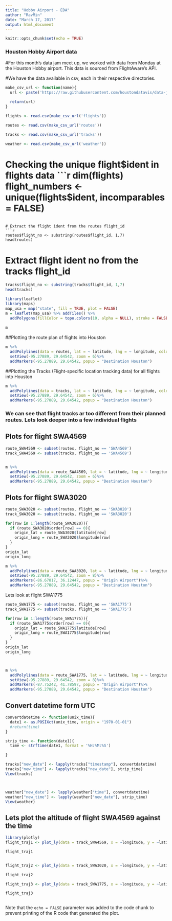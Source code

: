 ```yaml
---
title: "Hobby Airport - EDA"
author: "RavMin"
date: "March 17, 2017"
output: html_document
---
```


```r
knitr::opts_chunk$set(echo = TRUE)
```

### Houston Hobby Airport data

#For this month's data jam meet up, we worked with data from Monday at the Houston Hobby airport. This data is sourced from FlightAware's API.

#We have the data available in csv, each in their respective directories.

```r

make_csv_url <- function(name){
  url <- paste('https://raw.githubusercontent.com/houstondatavis/data-jam-february-2017/data-pipeline/', name, '.csv', sep='')

  return(url)
}

flights <- read.csv(make_csv_url('flights'))

routes <- read.csv(make_csv_url('routes'))

tracks <- read.csv(make_csv_url('tracks'))

weather <- read.csv(make_csv_url('weather'))

```

# Checking the unique flight$ident in flights data
```r
dim(flights)
flight_numbers <- unique(flights$ident, incomparables = FALSE)

```

# Extract the flight ident from the routes flight_id
```r
routes$flight_no <- substring(routes$flight_id, 1,7)
head(routes)

```
# Extract flight ident no from the tracks flight_id

```r
tracks$flight_no <- substring(tracks$flight_id, 1,7)
head(tracks)


```

```r
library(leaflet)
library(maps)
map_usa = map("state", fill = TRUE, plot = FALSE)
m = leaflet(map_usa) %>% addTiles() %>%
  addPolygons(fillColor = topo.colors(10, alpha = NULL), stroke = FALSE)
  
m

```


##Plotting the route plan of flights into Houston 
```r

m %>%
  addPolylines(data = routes, lat = ~ latitude, lng = ~ longitude, color="red", , weight = 1)%>% 
  setView(-95.27889, 29.64542, zoom = 6)%>%
  addMarkers(-95.27889, 29.64542, popup = "Destination Houston")

```

##Plotting the Tracks (Flight-specific location tracking data) for all flights into Houston 

```r

m %>%
  addPolylines(data = tracks, lat = ~ latitude, lng = ~ longitude, color="red", , weight = 1)%>% 
  setView(-95.27889, 29.64542, zoom = 6)%>%
  addMarkers(-95.27889, 29.64542, popup = "Destination Houston")

```

### We can see that flight tracks ar too different from their planned routes. Lets look deeper into a few individual flights

## Plots for flight SWA4569
```r

route_SWA4569 <- subset(routes, flight_no == 'SWA4569')
track_SWA4569 <- subset(tracks, flight_no == 'SWA4569')


m %>%
  addPolylines(data = route_SWA4569, lat = ~ latitude, lng = ~ longitude, color="green", weight = 4)%>%   addPolylines(data = track_SWA4569, lat = ~ latitude, lng = ~ longitude, color="blue", weight = 4)%>% 
  setView(-95.27889, 29.64542, zoom = 6)%>%
  addMarkers(-95.27889, 29.64542, popup = "Destination Houston")

```

## Plots for flight SWA3020

```r
route_SWA3020 <- subset(routes, flight_no == 'SWA3020')
track_SWA3020 <- subset(tracks, flight_no == 'SWA3020')

for(row in 1:length(route_SWA3020)){
  if (route_SWA3020$order[row] == 0){
    origin_lat = route_SWA3020$latitude[row]
    origin_long = route_SWA3020$longitude[row]
  }
}
origin_lat
origin_long


```

```r
m %>%
  addPolylines(data = route_SWA3020, lat = ~ latitude, lng = ~ longitude, color="green", weight = 4)%>%   addPolylines(data = track_SWA3020, lat = ~ latitude, lng = ~ longitude, color="blue", weight = 4)%>% 
  setView(-95.27889, 29.64542, zoom = 8)%>%
  addMarkers(-86.67817, 36.12447, popup = "Origin Airport")%>%
  addMarkers(-95.27889, 29.64542, popup = "Destination Houston") 

```

Lets look at flight SWA1775
```r
route_SWA1775 <- subset(routes, flight_no == 'SWA1775')
track_SWA1775 <- subset(tracks, flight_no == 'SWA1775')

for(row in 1:length(route_SWA1775)){
  if (route_SWA1775$order[row] == 0){
    origin_lat = route_SWA1775$latitude[row]
    origin_long = route_SWA1775$longitude[row]
  }
}
origin_lat
origin_long




```
```r
m %>%
  addPolylines(data = route_SWA1775, lat = ~ latitude, lng = ~ longitude, color="green", weight = 4)%>%   addPolylines(data = track_SWA1775, lat = ~ latitude, lng = ~ longitude, color="blue", weight = 4)%>% 
  setView(-95.27889, 29.64542, zoom = 8)%>%
  addMarkers(-87.75242, 41.78597, popup = "Origin Airport")%>%
  addMarkers(-95.27889, 29.64542, popup = "Destination Houston") 

```


## Convert datetime form UTC
```r
convertdatetime <- function(unix_time){
  date1 <- as.POSIXct(unix_time, origin = "1970-01-01")
  #return(time)
}

strip_time <- function(date1){
  time <- strftime(date1, format = '%H:%M:%S')

}

tracks["new_date"] <- lapply(tracks["timestamp"], convertdatetime)
tracks["new_time"] <- lapply(tracks["new_date"], strip_time)
View(tracks)



weather["new_date"] <- lapply(weather["time"], convertdatetime)
weather["new_time"] <- lapply(weather["new_date"], strip_time)
View(weather)
```


## Lets plot the altitude of flight SWA4569 against the time
```r
library(plotly)
flight_traj1 <- plot_ly(data = track_SWA4569, x = ~longitude, y = ~latitude, z=~altitude, type = 'scatter3d', mode = 'lines', opacity = 1, line = list(width = 2, color = 'red', reverscale = FALSE))

flight_traj1



```

```r
flight_traj2 <- plot_ly(data = track_SWA3020, x = ~longitude, y = ~latitude, z=~altitude, type = 'scatter3d', mode = 'lines', opacity = 1, line = list(width = 2, color = 'red', reverscale = FALSE))

flight_traj2

```


```r
flight_traj3 <- plot_ly(data = track_SWA1775, x = ~longitude, y = ~latitude, z=~altitude, type = 'scatter3d', mode = 'lines', opacity = 1, line = list(width = 2, color = 'red', reverscale = FALSE))

flight_traj3



```


Note that the `echo = FALSE` parameter was added to the code chunk to prevent printing of the R code that generated the plot.
